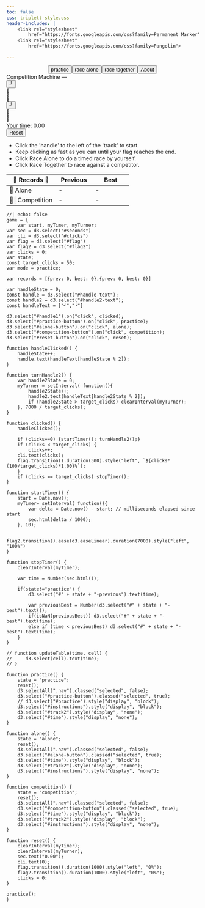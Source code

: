 ```yaml
---
toc: false
css: triplett-style.css
header-includes: |
    <link rel="stylesheet" 
        href="https://fonts.googleapis.com/css?family=Permanent Marker">
    <link rel="stylesheet"
        href="https://fonts.googleapis.com/css?family=Pangolin">

---
```



```{=html}
<div class="game-select" style="width: 100%; display: flex; justify-content: center; font-family: Permanent Marker;">
        <button id="practice-button" class="nav">practice</button>
        <button id="alone-button" class="nav">race alone</button>
        <button id="competition-button" class="nav">race together</button>
        <button id="about-button" class="nav">About</button>
</div>

    
<div class="title">Competition Machine &mdash; </div>

<div class="machine">
        <div id="track" class="track">
        <button type="button" id="handle1" class="handle"><span id="handle-text">┘</span></button>
        <div id="finish" class="finish">🏁</div>
        <div id="flag" class="flag">🚩</div>
    </div>

    <div id="track2" class="track">
        <button id="handle2" class="handle"><span id="handle2-text">┘</span></button>
        <div id="finish"class="finish">🏁</div>
        <div id="flag2" class="flag">🚩</div>
    </div>
</div>
    
<div id="time"><span>Your time: </span><span id="seconds">0.00</span></div>
<button id="reset-button" class="reset-button nav">Reset</button>
    

    <div id="instructions">
        <ul>
            <li>Click the 'handle' to the left of the 'track' to start.</li>
            <li>Keep clicking as fast as you can until your flag reaches the end.</li>
            <li>Click Race Alone to do a timed race by yourself.</li>
            <li>Click Race Together to race against a competitor.</li>
        </ul>
    </div>

    <div id="records">
        
        <table id="records-table">
            <colgroup>
                <col span="1" style="width: 40%; text-align: right;">
                <col span="1" style="width: 30%;">
                <col span="1" style="width: 30%;">
              </colgroup>
            <thead><th>👑 Records 👑</th><th>Previous</th><th>Best</th></thead>
            <tr><td>🚩 Alone</td><td><span id="alone-previous">-</span></td><td><span id="alone-best">-</span></td></tr>
            <tr><td>🚩<span style="filter: invert(1);">🚩</span>Competition</td><td><span id="competition-previous">-</span></td><td><span id="competition-best">-</span></td></tr>
        </table>
    </div>
```

```ojs
//| echo: false
game = {
    var start, myTimer, myTurner;
var sec = d3.select("#seconds")
var cli = d3.select("#clicks")
var flag = d3.select("#flag")
var flag2 = d3.select("#flag2")
var clicks = 0;
var state;
const target_clicks = 50;
var mode = practice;

var records = [{prev: 0, best: 0},{prev: 0, best: 0}]

var handleState = 0;
const handle = d3.select("#handle-text");
const handle2 = d3.select("#handle2-text");
const handleText = ["┘","└"]

d3.select("#handle1").on("click", clicked);
d3.select("#practice-button").on("click", practice);
d3.select("#alone-button").on("click", alone);
d3.select("#competition-button").on("click", competition);
d3.select("#reset-button").on("click", reset);

function handleClicked() {
    handleState++;
    handle.text(handleText[handleState % 2]);
}

function turnHandle2() {
    var handle2State = 0;
    myTurner = setInterval( function(){
        handle2State++;
        handle2.text(handleText[handle2State % 2]);
        if (handle2State > target_clicks) clearInterval(myTurner);
    }, 7000 / target_clicks);
}

function clicked() {
    handleClicked();
    
    if (clicks==0) {startTimer(); turnHandle2();}
    if (clicks < target_clicks) {
        clicks++;
    cli.text(clicks);
    flag.transition().duration(300).style("left", `${clicks*(100/target_clicks)*1.00}%`);
    } 
    if (clicks == target_clicks) stopTimer();
}

function startTimer() {
    start = Date.now();
    myTimer= setInterval( function(){
        var delta = Date.now() - start; // milliseconds elapsed since start
        sec.html(delta / 1000);
    }, 10);

    flag2.transition().ease(d3.easeLinear).duration(7000).style("left", "100%")
}

function stopTimer() {
    clearInterval(myTimer);

    var time = Number(sec.html());

    if(state!="practice") {
        d3.select("#" + state + "-previous").text(time);

        var previousBest = Number(d3.select("#" + state + "-best").text());
        if(isNaN(previousBest)) d3.select("#" + state + "-best").text(time);
        else if (time < previousBest) d3.select("#" + state + "-best").text(time);
    }
}

// function updateTable(time, cell) {
//     d3.select(cell).text(time);
// }

function practice() {
    state = "practice";
    reset();
    d3.selectAll(".nav").classed("selected", false);
    d3.select("#practice-button").classed("selected", true);
    // d3.select("#practice").style("display", "block");
    d3.select("#instructions").style("display", "block");
    d3.select("#track2").style("display", "none");
    d3.select("#time").style("display", "none");
}

function alone() {
    state = "alone";
    reset();
    d3.selectAll(".nav").classed("selected", false);
    d3.select("#alone-button").classed("selected", true);
    d3.select("#time").style("display", "block");
    d3.select("#track2").style("display", "none");
    d3.select("#instructions").style("display", "none");
}

function competition() {
    state = "competition";
    reset();
    d3.selectAll(".nav").classed("selected", false);
    d3.select("#competition-button").classed("selected", true);
    d3.select("#time").style("display", "block");
    d3.select("#track2").style("display", "block");
    d3.select("#instructions").style("display", "none");
}

function reset() {
    clearInterval(myTimer);
    clearInterval(myTurner);
    sec.text("0.00");
    cli.text(0);
    flag.transition().duration(1000).style("left", "0%");
    flag2.transition().duration(1000).style("left", "0%");
    clicks = 0;
}

practice();
}
```

